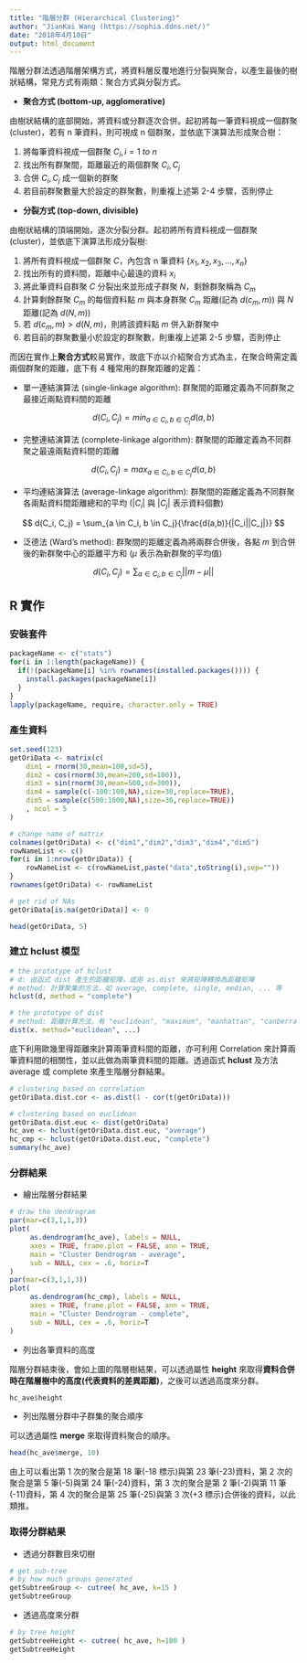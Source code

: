 ```yaml
---
title: "階層分群 (Hierarchical Clustering)"
author: "JianKai Wang (https://sophia.ddns.net/)"
date: "2018年4月10日"
output: html_document
---
```


階層分群法透過階層架構方式，將資料層反覆地進行分裂與聚合，以產生最後的樹狀結構，常見方式有兩類：聚合方式與分裂方式。

* **聚合方式 (bottom-up, agglomerative)**

由樹狀結構的底部開始，將資料或分群逐次合併。起初將每一筆資料視成一個群聚 (cluster)，若有 n 筆資料，則可視成 n 個群聚，並依底下演算法形成聚合樹：

1. 將每筆資料視成一個群聚 $C_i, i = 1\ to\ n$
2. 找出所有群聚間，距離最近的兩個群聚 $C_i, C_j$
3. 合併 $C_i, C_j$ 成一個新的群聚
4. 若目前群聚數量大於設定的群聚數，則重複上述第 2-4 步驟，否則停止

* **分裂方式 (top-down, divisible)**

由樹狀結構的頂端開始，逐次分裂分群。起初將所有資料視成一個群聚 (cluster)，並依底下演算法形成分裂樹:

1. 將所有資料視成一個群聚 $C$，內包含 n 筆資料 $\{x_1, x_2, x_3, ... , x_n\}$
2. 找出所有的資料間，距離中心最遠的資料 $x_i$
3. 將此筆資料自群聚 $C$ 分裂出來並形成子群聚 $N$，剩餘群聚稱為 $C_m$
4. 計算剩餘群聚 $C_m$ 的每個資料點 $m$ 與本身群聚 $C_m$ 距離(記為 $d(c_m, m)$) 與 $N$ 距離(記為 $d(N,m)$)
5. 若 $d(c_m, m) > d(N,m)$，則將該資料點 $m$ 併入新群聚中
6. 若目前的群聚數量小於設定的群聚數，則重複上述第 2-5 步驟，否則停止

而因在實作上**聚合方式**較易實作，故底下亦以介紹聚合方式為主，在聚合時需定義兩個群聚的距離，底下有 4 種常用的群聚距離的定義：

* 單一連結演算法 (single-linkage algorithm): 群聚間的距離定義為不同群聚之最接近兩點資料間的距離 

$$
d(C_i, C_j) = min_{a \in C_i, b \in C_j}{d(a,b)}
$$

* 完整連結演算法 (complete-linkage algorithm): 群聚間的距離定義為不同群聚之最遠兩點資料間的距離

$$
d(C_i, C_j) = max_{a \in C_i, b \in C_j}{d(a,b)}
$$

* 平均連結演算法 (average-linkage algorithm): 群聚間的距離定義為不同群聚各兩點資料間距離總和的平均 ($|C_i|$ 與 $|C_j|$ 表示資料個數)

$$
d(C_i, C_j) = \sum_{a \in C_i, b \in C_j}{\frac{d(a,b)}{|C_i||C_j|}}
$$

* 泛德法 (Ward's method): 群聚間的距離定義為將兩群合併後，各點 $m$ 到合併後的新群聚中心的距離平方和 ($\mu$ 表示為新群聚的平均值)

$$
d(C_i, C_j) = \sum_{a \in C_i, b \in C_j}{||m - \mu||}
$$

## R 實作

### 安裝套件

```r
packageName <- c("stats")
for(i in 1:length(packageName)) {
  if(!(packageName[i] %in% rownames(installed.packages()))) {
    install.packages(packageName[i])
  }
}
lapply(packageName, require, character.only = TRUE)
```

### 產生資料

```r
set.seed(123)
getOriData <- matrix(c(
    dim1 = rnorm(30,mean=100,sd=5),
    dim2 = cos(rnorm(30,mean=200,sd=100)),
    dim3 = sin(rnorm(30,mean=500,sd=300)),
    dim4 = sample(c(-100:100,NA),size=30,replace=TRUE),
    dim5 = sample(c(500:1000,NA),size=30,replace=TRUE))
    , ncol = 5
)

# change name of matrix
colnames(getOriData) <- c("dim1","dim2","dim3","dim4","dim5")
rowNameList <- c()
for(i in 1:nrow(getOriData)) {
    rowNameList <- c(rowNameList,paste("data",toString(i),sep=""))
}
rownames(getOriData) <- rowNameList

# get rid of NAs
getOriData[is.na(getOriData)] <- 0

head(getOriData, 5)
```

### 建立 hclust 模型

```r
# the prototype of hclust
# d: 由函式 dist 產生的距離矩陣，或用 as.dist 來將矩陣轉換為距離矩陣
# method: 計算聚集的方法，如 average, complete, single, median, ... 等
hclust(d, method = "complete")

# the prototype of dist
# method: 距離計算方法，有 "euclidean", "maximum", "manhattan", "canberra", "binary", "minkowski" 等
dist(x. method="euclidean", ...)
```

底下利用歐幾里得距離來計算兩筆資料間的距離，亦可利用 Correlation 來計算兩筆資料間的相關性，並以此做為兩筆資料間的距離。透過函式 **hclust** 及方法 average 或 complete 來產生階層分群結果。

```r
# clustering based on correlation
getOriData.dist.cor <- as.dist(1 - cor(t(getOriData)))

# clustering based on euclidean
getOriData.dist.euc <- dist(getOriData)
hc_ave <- hclust(getOriData.dist.euc, "average")
hc_cmp <- hclust(getOriData.dist.euc, "complete")
summary(hc_ave)
```

### 分群結果

* 繪出階層分群結果

```r
# draw the dendrogram
par(mar=c(3,1,1,3)) 
plot(
     as.dendrogram(hc_ave), labels = NULL, 
     axes = TRUE, frame.plot = FALSE, ann = TRUE,
     main = "Cluster Dendrogram - average",
     sub = NULL, cex = .6, horiz=T
)
par(mar=c(3,1,1,3)) 
plot(
     as.dendrogram(hc_cmp), labels = NULL, 
     axes = TRUE, frame.plot = FALSE, ann = TRUE,
     main = "Cluster Dendrogram - complete",
     sub = NULL, cex = .6, horiz=T
)
```

* 列出各筆資料的高度

階層分群結束後，會如上圖的階層樹結果，可以透過屬性 **height** 來取得**資料合併時在階層樹中的高度(代表資料的差異距離)**，之後可以透過高度來分群。

```r
hc_ave$height
```

* 列出階層分群中子群集的聚合順序

可以透過屬性 **merge** 來取得資料聚合的順序。

```r
head(hc_ave$merge, 10)
```

由上可以看出第 1 次的聚合是第 18 筆(-18 標示)與第 23 筆(-23)資料，第 2 次的聚合是第 5 筆(-5)與第 24 筆(-24)資料，第 3 次的聚合是第 2 筆(-2)與第 11 筆(-11)資料，第 4 次的聚合是第 25 筆(-25)與第 3 次(+3 標示)合併後的資料，以此類推。

### 取得分群結果

* 透過分群數目來切樹

```r
# get sub-tree
# by how much groups generated
getSubtreeGroup <- cutree( hc_ave, k=15 )
getSubtreeGroup
```

* 透過高度來分群

```r
# by tree height
getSubtreeHeight <- cutree( hc_ave, h=100 )
getSubtreeHeight
```










